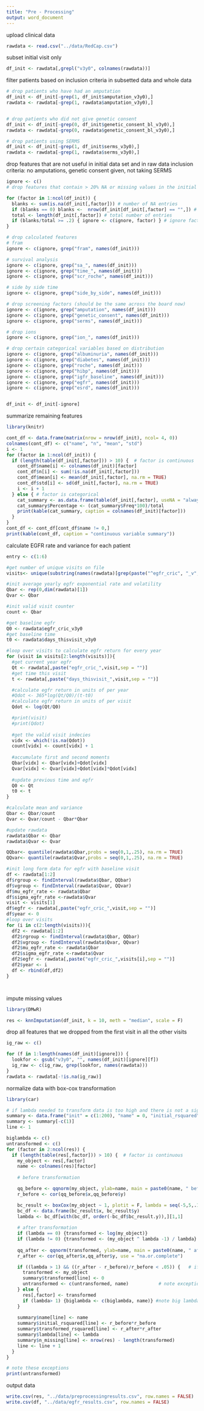 ```yaml
---
title: "Pre - Processing"
output: word_document
---
```


upload clinical data
```r
rawdata <- read.csv("../data/RedCap.csv")
```
subset initial visit only
```r
df_init <- rawdata[,grepl("v3y0", colnames(rawdata))]

```

filter patients based on inclusion criteria in subsetted data and whole data
```r
# drop patients who have had an amputation
df_init <- df_init[-grep(1, df_init$amputation_v3y0),]
rawdata <- rawdata[-grep(1, rawdata$amputation_v3y0),]


# drop patients who did not give genetic consent
df_init <- df_init[-grep(0, df_init$genetic_consent_bl_v3y0),]
rawdata <- rawdata[-grep(0, rawdata$genetic_consent_bl_v3y0),]

# drop patients using SERMS
df_init <- df_init[-grep(1, df_init$serms_v3y0),]
rawdata <- rawdata[-grep(1, rawdata$serms_v3y0),]

```

drop features that are not useful in initial data set and in raw data
inclusion criteria: no amputations, genetic consent given, not taking SERMS
```r
ignore <- c()
# drop features that contain > 20% NA or missing values in the initial data set and record which features they are

for (factor in 1:ncol(df_init)) {
  blanks <- sum(is.na(df_init[,factor])) # number of NA entries
  if (blanks == 0) blanks <-  nrow(df_init[df_init[,factor] == "",]) # number of blank entries
  total <- length(df_init[,factor]) # total number of entries
  if (blanks/total >= .2) { ignore <- c(ignore, factor) } # ignore factor if >= 20% of entries are blank
}

# drop calculated features
# fram
ignore <- c(ignore, grep("fram", names(df_init)))

# survival analysis
ignore <- c(ignore, grep("sa_", names(df_init)))
ignore <- c(ignore, grep("time_", names(df_init)))
ignore <- c(ignore, grep("scr_roche", names(df_init)))

# side by side time
ignore <- c(ignore, grep("side_by_side", names(df_init)))

# drop screening factors (should be the same across the board now)
ignore <- c(ignore, grep("amputation", names(df_init)))
ignore <- c(ignore, grep("genetic_consent", names(df_init)))
ignore <- c(ignore, grep("serms", names(df_init)))

# drop ions
ignore <- c(ignore, grep("ion_", names(df_init)))

# drop certain categorical variables based on distribution
ignore <- c(ignore, grep("albuminuria", names(df_init)))
ignore <- c(ignore, grep("diabetes", names(df_init)))
ignore <- c(ignore, grep("roche", names(df_init)))
ignore <- c(ignore, grep("hibp", names(df_init)))
ignore <- c(ignore, grep("igfr_baseline", names(df_init)))
ignore <- c(ignore, grep("egfr", names(df_init)))
ignore <- c(ignore, grep("esrd", names(df_init)))


df_init <- df_init[-ignore]


```

summarize remaining features
```r
library(knitr)

cont_df <- data.frame(matrix(nrow = nrow(df_init), ncol= 4, 0))
colnames(cont_df) <- c("name", "n", "mean", "std")
i <- 1
for (factor in 1:ncol(df_init)) {
  if (length(table(df_init[,factor])) > 10) {  # factor is continuous
    cont_df$name[i] <- colnames(df_init)[factor]
    cont_df$n[i] <- sum(!is.na(df_init[,factor]))
    cont_df$mean[i] <- mean(df_init[,factor], na.rm = TRUE)
    cont_df$std[i] <- sd(df_init[,factor], na.rm = TRUE)
    i <- i + 1
  } else { # factor is categorical
    cat_summary <- as.data.frame(table(df_init[,factor], useNA = "always"))
    cat_summary$Percentage <- (cat_summary$Freq*100)/total
    print(kable(cat_summary, caption = colnames(df_init)[factor]))
  }
}
cont_df <- cont_df[cont_df$name != 0,]
print(kable(cont_df, caption = "continuous variable summary"))

```

calculate EGFR rate and variance for each patient
```r
entry <- c(1:6)

#get number of unique visits on file
visits<- unique(substring(names(rawdata)[grep(paste("^egfr_cric", "_v", "[0-9]+", "y", "[0-9]+", sep = ""), names(rawdata))],11))

#init average yearly egfr exponential rate and volatility
Qbar <- rep(0,dim(rawdata)[1])
Qvar <- Qbar

#init valid visit counter
count <- Qbar

#get baseline egfr
Q0 <- rawdata$egfr_cric_v3y0
#get baseline time
t0 <- rawdata$days_thisvisit_v3y0

#loop over visits to calculate egfr return for every year
for (visit in visits[2:length(visits)]){
  #get current year egfr
  Qt <- rawdata[,paste("egfr_cric_",visit,sep = "")]
  #get time this visit
  t <- rawdata[,paste("days_thisvisit_",visit,sep = "")]

  #calculate egfr return in units of per year
  #Qdot <- 365*log(Qt/Q0)/(t-t0)
  #calculate egfr return in units of per visit
  Qdot <- log(Qt/Q0)

  #print(visit)
  #print(Qdot)
  
  #get the valid visit indecies
  vidx <- which(!is.na(Qdot))
  count[vidx] <- count[vidx] + 1 
  
  #accumulate first and second moments
  Qbar[vidx] <- Qbar[vidx]+Qdot[vidx]
  Qvar[vidx] <- Qvar[vidx]+Qdot[vidx]*Qdot[vidx]
    
  #update previous time and egfr
  Q0 <- Qt
  t0 <- t
}

#calculate mean and variance
Qbar <- Qbar/count
Qvar <- Qvar/count - Qbar*Qbar

#update rawdata
rawdata$Qbar <- Qbar
rawdata$Qvar <- Qvar

QQbar<- quantile(rawdata$Qbar,probs = seq(0,1,.25), na.rm = TRUE)
QQvar<- quantile(rawdata$Qvar,probs = seq(0,1,.25), na.rm = TRUE)

#init long form data for egfr with baseline visit
df <- rawdata[1:2]
df$rgroup <- findInterval(rawdata$Qbar, QQbar)
df$vgroup <- findInterval(rawdata$Qvar, QQvar)
df$mu_egfr_rate <- rawdata$Qbar
df$sigma_egfr_rate <-rawdata$Qvar
visit <- visits[1]
df$egfr <- rawdata[,paste("egfr_cric_",visit,sep = "")]
df$year <- 0
#loop over visits
for (i in c(2:length(visits))){
  df2 <- rawdata[1:2]
  df2$rgroup <- findInterval(rawdata$Qbar, QQbar)
  df2$vgroup <- findInterval(rawdata$Qvar, QQvar)
  df2$mu_egfr_rate <- rawdata$Qbar
  df2$sigma_egfr_rate <-rawdata$Qvar
  df2$egfr <- rawdata[,paste("egfr_cric_",visits[i],sep = "")]
  df2$year <- i
  df <- rbind(df,df2)
}




```

impute missing values 
```r
library(DMwR)

res <- knnImputation(df_init, k = 10, meth = "median", scale = F)

```
drop all features that we dropped from the first visit in all the other visits
```r
ig_raw <- c()

for (f in 1:length(names(df_init)[ignore])) {
  lookfor <- gsub("v3y0", "", names(df_init)[ignore][f])
  ig_raw <- c(ig_raw, grep(lookfor, names(rawdata)))
}
rawdata <- rawdata[-!is.na(ig_raw)]
```

normalize data with box-cox transformation

```r
library(car)

# if lambda needed to transform data is too high and there is not a significan change in normality, do not transform the data
summary <- data.frame("init" = c(1:200), "name" = 0, "initial_rsquared" = 0, "transformed_rsquared" = 0, "lambda" = 0, "transformed" = 1, "n_missing" = 0)
summary <- summary[-c(1)]
line <- 1

biglambda <- c()
untransformed <- c()
for (factor in 2:ncol(res)) {
  if (length(table(res[,factor])) > 10) {  # factor is continuous
    my_object <- res[,factor]
    name <- colnames(res)[factor]
        
    # before transformation

    qq_before <- qqnorm(my_object, ylab=name, main = paste0(name, " before transformation"), plot.it = FALSE)
    r_before <- cor(qq_before$x,qq_before$y)

    bc_result <- boxCox(my_object ~ 1, plotit = F, lambda = seq(-5,5,.1), eps = 0, family = "yjPower")
    bc_df <- data.frame(bc_result$x, bc_result$y)
    lambda <- bc_df[with(bc_df, order(-bc_df$bc_result.y)),][1,1]
        
    # after transformation
    if (lambda == 0) {transformed <- log(my_object)}
    if (lambda != 0) {transformed <- (my_object ^ lambda -1) / lambda}
          
    qq_after <- qqnorm(transformed, ylab=name, main = paste0(name, " after transformation"), plot.it = FALSE)
    r_after <- cor(qq_after$x,qq_after$y, use = "na.or.complete")

    if ((lambda > 1) && ((r_after - r_before)/r_before < .05)) {   # if lambda > 1 but there is no significant shift towards normal, use original data
      transformed <- my_object
      summary$transformed[line] <- 0
      untransformed <- c(untransformed, name)           # note exceptions
    } else {
      res[,factor] <- transformed 
      if (lambda> 1) {biglambda <- c(biglambda, name)} #note big lambdas
    }
        
    summary$name[line] <- name
    summary$initial_rsquared[line] <- r_before*r_before
    summary$transformed_rsquared[line] <- r_after*r_after
    summary$lambda[line] <- lambda
    summary$n_missing[line] <- nrow(res) - length(transformed)
    line <- line + 1
  }
}

# note these exceptions
print(untransformed)
```

output data
```r
write.csv(res, "../data/preprocessingresults.csv", row.names = FALSE)
write.csv(df, "../data/egfr_results.csv", row.names = FALSE)

```